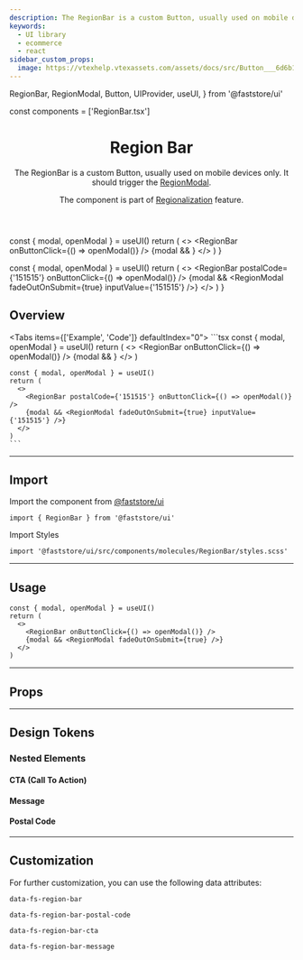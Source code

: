 ```yaml
---
description: The RegionBar is a custom Button, usually used on mobile devices only. It should trigger the RegionModal.
keywords:
  - UI library
  - ecommerce
  - react
sidebar_custom_props:
  image: https://vtexhelp.vtexassets.com/assets/docs/src/Button___6d6b16886d5d7e2a05dba8c45c075796.png
---
```


  RegionBar,
  RegionModal,
  Button,
  UIProvider,
  useUI,
} from '@faststore/ui'


const components = ['RegionBar.tsx']

<header>

# Region Bar

The RegionBar is a custom Button, usually used on mobile devices only. It should trigger the [RegionModal](/components/organisms/region-modal).

The component is part of [Regionalization](/components/features/regionalization) feature.

</header>

  const { modal, openModal } = useUI()
  return (
    <>
      <RegionBar onButtonClick={() => openModal()} />
      {modal && <RegionModal fadeOutOnSubmit={true} />}
    </>
  )
}

  const { modal, openModal } = useUI()
  return (
    <>
      <RegionBar postalCode={'151515'} onButtonClick={() => openModal()} />
      {modal && <RegionModal fadeOutOnSubmit={true} inputValue={'151515'} />}
    </>
  )
}

## Overview

<Tabs items={['Example', 'Code']} defaultIndex="0">
  <Tab>
    <OverviewSection>
    <UIProvider>
      <RegionBarUsage />
    </UIProvider>
    <UIProvider>
      <RegionBarEditUsage />
    </UIProvider>
    </OverviewSection>
  </Tab>
  <Tab>
    ```tsx
    const { modal, openModal } = useUI()
    return (
      <>
        <RegionBar onButtonClick={() => openModal()} />
        {modal && <RegionModal fadeOutOnSubmit={true} />}
      </>
    )

    const { modal, openModal } = useUI()
    return (
      <>
        <RegionBar postalCode={'151515'} onButtonClick={() => openModal()} />
        {modal && <RegionModal fadeOutOnSubmit={true} inputValue={'151515'} />}
      </>
    )
    ```

  </Tab>
</Tabs>

---

## Import

Import the component from [@faststore/ui](/../components)

```tsx
import { RegionBar } from '@faststore/ui'
```

Import Styles

```tsx
import '@faststore/ui/src/components/molecules/RegionBar/styles.scss'
```

---

## Usage

<OverviewSection>
  <UIProvider>
    <RegionBarUsage />
  </UIProvider>
</OverviewSection>

```tsx
const { modal, openModal } = useUI()
return (
  <>
    <RegionBar onButtonClick={() => openModal()} />
    {modal && <RegionModal fadeOutOnSubmit={true} />}
  </>
)
```

---

## Props

<ComponentPropsSection component="RegionBar" />

---

## Design Tokens

<TokenTable>
  <TokenRow token="--fs-region-bar-width" value="100%" />
  <TokenRow
    token="--fs-region-bar-padding"
    value="var(--fs-spacing-0) var(--fs-spacing-1) var(--fs-spacing-1) var(--fs-spacing-2)"
  />
  <TokenDivider />
  <TokenRow
    token="--fs-region-bar-text-color"
    value="var(--fs-color-text-display)"
    isColor
  />
  <TokenDivider />
  <TokenRow
    token="--fs-region-bar-bkg-color"
    value="var(--fs-color-body-bkg)"
    isColor
  />
  <TokenDivider />
  <TokenRow
    token="--fs-region-bar-border-bottom-width"
    value="var(--fs-border-width)"
  />
  <TokenRow
    token="--fs-region-bar-border-bottom-color"
    value="var(--fs-border-color-light)"
  />
</TokenTable>

### Nested Elements

#### CTA (Call To Action)

<TokenTable>
  <TokenRow token="--fs-region-bar-cta-margin-left" value="auto" />
  <TokenRow token="--fs-region-bar-cta-text-decoration" value="underline" />
</TokenTable>

#### Message

<TokenTable>
  <TokenRow token="--fs-region-bar-message-margin-right" value="auto" />
</TokenTable>

#### Postal Code

<TokenTable>
  <TokenRow token="--fs-region-bar-postal-code-margin-right" value="auto" />
</TokenTable>

---

## Customization

For further customization, you can use the following data attributes:

`data-fs-region-bar`

`data-fs-region-bar-postal-code`

`data-fs-region-bar-cta`

`data-fs-region-bar-message`
